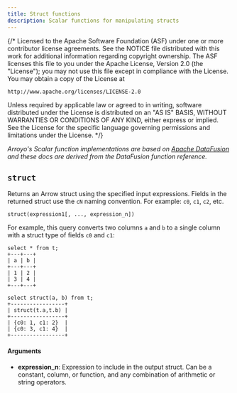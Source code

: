 ```yaml
---
title: Struct functions
description: Scalar functions for manipulating structs
---
```


{/*
  Licensed to the Apache Software Foundation (ASF) under one
  or more contributor license agreements.  See the NOTICE file
  distributed with this work for additional information
  regarding copyright ownership.  The ASF licenses this file
  to you under the Apache License, Version 2.0 (the
  "License"); you may not use this file except in compliance
  with the License.  You may obtain a copy of the License at

    http://www.apache.org/licenses/LICENSE-2.0

  Unless required by applicable law or agreed to in writing,
  software distributed under the License is distributed on an
  "AS IS" BASIS, WITHOUT WARRANTIES OR CONDITIONS OF ANY
  KIND, either express or implied.  See the License for the
  specific language governing permissions and limitations
  under the License.
 */}

_Arroyo's Scalar function implementations are based on
[Apache DataFusion](https://arrow.apache.org/datafusion/) and these docs are derived from
the DataFusion function reference._


## `struct`

Returns an Arrow struct using the specified input expressions.
Fields in the returned struct use the `cN` naming convention.
For example: `c0`, `c1`, `c2`, etc.

```
struct(expression1[, ..., expression_n])
```

For example, this query converts two columns `a` and `b` to a single column with
a struct type of fields `c0` and `c1`:

```
select * from t;
+---+---+
| a | b |
+---+---+
| 1 | 2 |
| 3 | 4 |
+---+---+

select struct(a, b) from t;
+-----------------+
| struct(t.a,t.b) |
+-----------------+
| {c0: 1, c1: 2}  |
| {c0: 3, c1: 4}  |
+-----------------+
```

#### Arguments

- **expression_n**: Expression to include in the output struct.
  Can be a constant, column, or function, and any combination of arithmetic or
  string operators.
